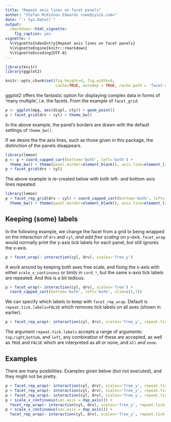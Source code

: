 ---
title: "Repeat axis lines on facet panels"
author: "Stefan McKinnon Edwards <sme@iysik.com>"
date: "`r Sys.Date()`"
output:
  rmarkdown::html_vignette:
    fig_caption: yes
vignette: >
  %\VignetteIndexEntry{Repeat axis lines on facet panels}
  %\VignetteEngine{knitr::rmarkdown}
  %\VignetteEncoding{UTF-8}
---

```{r setup,include=FALSE}
library(knitr)
library(ggplot2)

knitr::opts_chunk$set(fig.height=4, fig.width=6,
                      cache=TRUE, autodep = TRUE, cache.path = 'facet-rep-labels/')
```


ggplot2 offers the fantastic option for displaying complex data in forms of
'many multiple', i.e. the facets. From the example of `facet_grid`:

```{r facet_grid_example,fig.cap='Faceting works quite well in its default form. When the panel\'s borders are drawn, nothing lacks.'}
p <- ggplot(mpg, aes(displ, cty)) + geom_point()
p + facet_grid(drv ~ cyl) + theme_bw()
```

In the above example, the panel's borders are drawn with the default settings
of `theme_bw()`.

If we desire the the axis lines, such as those given in this package,
the distinction of the panels disappears.

```{r facet_grid_lemon,fig.cap='The optimised axis lines are gone from inner panels.'}
library(lemon)
p <- p + coord_capped_cart(bottom='both', left='both') +
  theme_bw() + theme(panel.border=element_blank(), axis.line=element_line())
p + facet_grid(drv ~ cyl)
```

The above example is re-created below with both left- and bottom-axis lines repeated.

```{r facet_rep_grid,fig.cap='Axis lines are repeated across all panels by using `facet_rep_grid` of the `lemon` package.'}
library(lemon)
p + facet_rep_grid(drv ~ cyl) + coord_capped_cart(bottom='both', left='both') +
  theme_bw() + theme(panel.border=element_blank(), axis.line=element_line())
```

## Keeping (some) labels

In the following example, we change the facet from a grid to being wrapped on
the interaction of `drv` and `cyl`, *and add free scaling on y-axis*.
`facet_wrap` would normally print the y-axis tick labels for each panel,
but still ignores the x-axis.

```{r facet_wrap,fig.cap="`facet_wrap` keeps y-axis label ticks with `scales='free_y'`."}
p + facet_wrap(~ interaction(cyl, drv), scales='free_y') 
```

A work around by keeping both axes free scale, and fixing the x-axis with either 
`scale_x_continuous` or limits in `cord_*`, but the same x-axis tick labels are
repeated. And this is a bit tedious.

```{r facet_wrap_free,fig.cap='X-axis is entirely fixed, and the plot is littered with x-axis tick labels.'}
p + facet_wrap(~ interaction(cyl, drv), scales='free') + 
  coord_capped_cart(bottom='both', left='both', xlim=c(2,7))
```

We can specify which labels to keep with `facet_rep_wrap`. 
Default is `repeat.tick.labels=FALSE`
which removes tick labels on all axes (shown in earlier).

```{r facet_rep_wrap_left,fig.cap='With `repeat.tick.labels` we are free to specify which sides to keep.'}
p + facet_rep_wrap(~ interaction(cyl, drv), scales='free_y', repeat.tick.labels = 'left')
```

The argument `repeat.tick.labels` accepts a range of arguments: 
`top`,`right`,`bottom`, and `left`, any combination of these are accepted,
as well as
`TRUE` and `FALSE` which are interpreted as all or none,
and `all` and `none`.

## Examples

There are many posibilities. Examples given below (but not executed), and they
might not be pretty.

```{r eval=FALSE}
p + facet_rep_wrap(~ interaction(cyl, drv), scales='free_y', repeat.tick.labels = 'all')
p + facet_rep_wrap(~ interaction(cyl, drv), scales='free_y', repeat.tick.labels = 'bottom')
p + facet_rep_wrap(~ interaction(cyl, drv), scales='free_y', repeat.tick.labels = 'left')
p + scale_x_continuous(sec.axis = dup_axis()) +
  facet_rep_wrap(~ interaction(cyl, drv), scales='free_y', repeat.tick.labels = 'all')
p + scale_x_continuous(sec.axis = dup_axis()) +
  facet_rep_wrap(~ interaction(cyl, drv), scales='free_y', repeat.tick.labels = c('top','left'))
```
